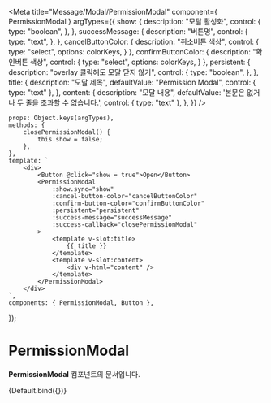 
<Meta
    title="Message/Modal/PermissionModal"
    component={ PermissionModal }
    argTypes={{
        show: {
            description: "모달 활성화",
            control: {
                type: "boolean",
            },
        },
        successMessage: {
            description: "버튼명",
            control: {
                type: "text",
            },
        },
        cancelButtonColor: {
            description: "취소버튼 색상",
            control: {
                type: "select",
                options: colorKeys,
            }
        },
        confirmButtonColor: {
            description: "확인버튼 색상",
            control: {
                type: "select",
                options: colorKeys,
            }
        },
        persistent: {
            description: "overlay 클릭해도 모달 닫지 않기",
            control: {
                type: "boolean",
            },
        },
        title: {
            description: "모달 제목",
            defaultValue: "Permission Modal",
            control: { type: "text" },
        },
        content: {
            description: "모달 내용",
            defaultValue: '본문은 없거나 두 줄을 초과할 수 없습니다.',
            control: { type: "text" },
        },
    }}
/>

    props: Object.keys(argTypes),
    methods: {
        closePermissionModal() {
            this.show = false;
        },
    },
    template: `
        <div>
            <Button @click="show = true">Open</Button>
            <PermissionModal
                :show.sync="show"
                :cancel-button-color="cancelButtonColor"
                :confirm-button-color="confirmButtonColor"
                :persistent="persistent"
                :success-message="successMessage"
                :success-callback="closePermissionModal"
            >
                <template v-slot:title>
                    {{ title }}
                </template>
                <template v-slot:content>
                    <div v-html="content" />
                </template>
            </PermissionModal>
        </div>
    `,
    components: { PermissionModal, Button },
});

# PermissionModal

**PermissionModal** 컴포넌트의 문서입니다.

<Story name="Default" height="100px">
    {Default.bind({})}
</Story>

<ArgsTable story="Default" />
